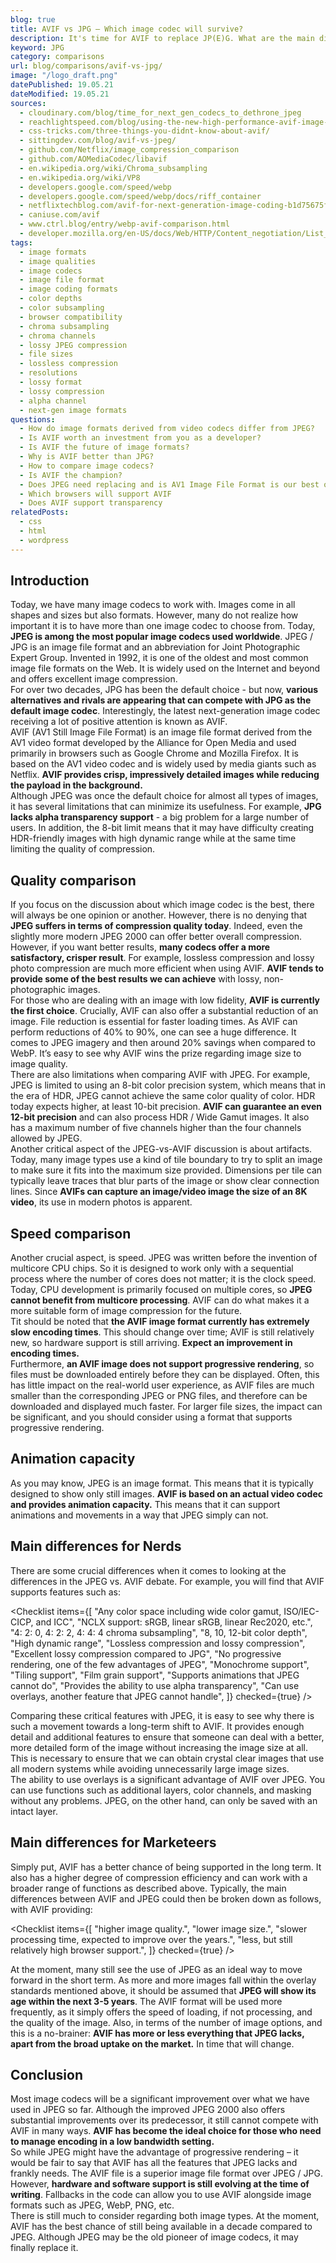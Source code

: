 ```yaml
---
blog: true
title: AVIF vs JPG – Which image codec will survive?
description: It's time for AVIF to replace JP(E)G. What are the main differences between each codec?
keyword: JPG
category: comparisons
url: blog/comparisons/avif-vs-jpg/
image: "/logo_draft.png"
datePublished: 19.05.21
dateModified: 19.05.21
sources:
  - cloudinary.com/blog/time_for_next_gen_codecs_to_dethrone_jpeg
  - reachlightspeed.com/blog/using-the-new-high-performance-avif-image-format-on-the-web-today/
  - css-tricks.com/three-things-you-didnt-know-about-avif/
  - sittingdev.com/blog/avif-vs-jpeg/
  - github.com/Netflix/image_compression_comparison
  - github.com/AOMediaCodec/libavif
  - en.wikipedia.org/wiki/Chroma_subsampling
  - en.wikipedia.org/wiki/VP8
  - developers.google.com/speed/webp
  - developers.google.com/speed/webp/docs/riff_container
  - netflixtechblog.com/avif-for-next-generation-image-coding-b1d75675fe4
  - caniuse.com/avif
  - www.ctrl.blog/entry/webp-avif-comparison.html
  - developer.mozilla.org/en-US/docs/Web/HTTP/Content_negotiation/List_of_default_Accept_values
tags:
  - image formats
  - image qualities
  - image codecs
  - image file format
  - image coding formats
  - color depths
  - color subsampling
  - browser compatibility
  - chroma subsampling
  - chroma channels
  - lossy JPEG compression
  - file sizes
  - lossless compression
  - resolutions
  - lossy format
  - lossy compression
  - alpha channel
  - next-gen image formats
questions:
  - How do image formats derived from video codecs differ from JPEG?
  - Is AVIF worth an investment from you as a developer?
  - Is AVIF the future of image formats?
  - Why is AVIF better than JPG?
  - How to compare image codecs?
  - Is AVIF the champion?
  - Does JPEG need replacing and is AV1 Image File Format is our best option?
  - Which browsers will support AVIF
  - Does AVIF support transparency
relatedPosts:
  - css
  - html
  - wordpress
---
```


## Introduction

Today, we have many image codecs to work with. Images come in all shapes and sizes but also formats. However, many do not realize how important it is to have more than one image codec to choose from. Today, **JPEG is among the most popular image codecs used worldwide**. JPEG / JPG is an image file format and an abbreviation for Joint Photographic Expert Group. Invented in 1992, it is one of the oldest and most common image file formats on the Web. It is widely used on the Internet and beyond and offers excellent image compression.  
For over two decades, JPG has been the default choice - but now, **various alternatives and rivals are appearing that can compete with JPG as the default image codec**. Interestingly, the latest next-generation image codec receiving a lot of positive attention is known as AVIF.  
AVIF (AV1 Still Image File Format) is an image file format derived from the AV1 video format developed by the Alliance for Open Media and used primarily in browsers such as Google Chrome and Mozilla Firefox. It is based on the AV1 video codec and is widely used by media giants such as Netflix. **AVIF provides crisp, impressively detailed images while reducing the payload in the background.**  
Although JPEG was once the default choice for almost all types of images, it has several limitations that can minimize its usefulness. For example, **JPG lacks alpha transparency support** - a big problem for a large number of users. In addition, the 8-bit limit means that it may have difficulty creating HDR-friendly images with high dynamic range while at the same time limiting the quality of compression.

## Quality comparison

If you focus on the discussion about which image codec is the best, there will always be one opinion or another. However, there is no denying that **JPEG suffers in terms of compression quality today**. Indeed, even the slightly more modern JPEG 2000 can offer better overall compression.  
However, if you want better results, **many codecs offer a more satisfactory, crisper result**. For example, lossless compression and lossy photo compression are much more efficient when using AVIF. **AVIF tends to provide some of the best results we can achieve** with lossy, non-photographic images.  
For those who are dealing with an image with low fidelity, **AVIF is currently the first choice**. Crucially, AVIF can also offer a substantial reduction of an image. File reduction is essential for faster loading times. As AVIF can perform reductions of 40% to 90%, one can see a huge difference. It comes to JPEG imagery and then around 20% savings when compared to WebP. It’s easy to see why AVIF wins the prize regarding image size to image quality.  
There are also limitations when comparing AVIF with JPEG. For example, JPEG is limited to using an 8-bit color precision system, which means that in the era of HDR, JPEG cannot achieve the same color quality of color. HDR today expects higher, at least 10-bit precision. **AVIF can guarantee an even 12-bit precision** and can also process HDR / Wide Gamut images. It also has a maximum number of five channels higher than the four channels allowed by JPEG.  
Another critical aspect of the JPEG-vs-AVIF discussion is about artifacts. Today, many image types use a kind of tile boundary to try to split an image to make sure it fits into the maximum size provided. Dimensions per tile can typically leave traces that blur parts of the image or show clear connection lines. Since **AVIFs can capture an image/video image the size of an 8K video**, its use in modern photos is apparent.

## Speed comparison

Another crucial aspect, is speed. JPEG was written before the invention of multicore CPU chips. So it is designed to work only with a sequential process where the number of cores does not matter; it is the clock speed. Today, CPU development is primarily focused on multiple cores, so **JPEG cannot benefit from multicore processing**. AVIF can do what makes it a more suitable form of image compression for the future.  
Tit should be noted that **the AVIF image format currently has extremely slow encoding times**. This should change over time; AVIF is still relatively new, so hardware support is still arriving. **Expect an improvement in encoding times.**  
Furthermore, **an AVIF image does not support progressive rendering**, so files must be downloaded entirely before they can be displayed. Often, this has little impact on the real-world user experience, as AVIF files are much smaller than the corresponding JPEG or PNG files, and therefore can be downloaded and displayed much faster. For larger file sizes, the impact can be significant, and you should consider using a format that supports progressive rendering.

## Animation capacity

As you may know, JPEG is an image format. This means that it is typically designed to show only still images. **AVIF is based on an actual video codec and provides animation capacity.** This means that it can support animations and movements in a way that JPEG simply can not.

## Main differences for Nerds

There are some crucial differences when it comes to looking at the differences in the JPEG vs. AVIF debate. For example, you will find that AVIF supports features such as:

<Checklist
  items={[
    "Any color space including wide color gamut, ISO/IEC-CICP, and ICC",
    "NCLX support: sRGB, linear sRGB, linear Rec2020, etc.",
    "4: 2: 0, 4: 2: 2, 4: 4: 4 chroma subsampling",
    "8, 10, 12-bit color depth",
    "High dynamic range",
    "Lossless compression and lossy compression",
    "Excellent lossy compression compared to JPG",
    "No progressive rendering, one of the few advantages of JPEG",
    "Monochrome support",
    "Tiling support",
    "Film grain support",
    "Supports animations that JPEG cannot do",
    "Provides the ability to use alpha transparency",
    "Can use overlays, another feature that JPEG cannot handle",
  ]}
  checked={true}
/>

Comparing these critical features with JPEG, it is easy to see why there is such a movement towards a long-term shift to AVIF. It provides enough detail and additional features to ensure that someone can deal with a better, more detailed form of the image without increasing the image size at all. This is necessary to ensure that we can obtain crystal clear images that use all modern systems while avoiding unnecessarily large image sizes.  
The ability to use overlays is a significant advantage of AVIF over JPEG. You can use functions such as additional layers, color channels, and masking without any problems. JPEG, on the other hand, can only be saved with an intact layer.

## Main differences for Marketeers

Simply put, AVIF has a better chance of being supported in the long term. It also has a higher degree of compression efficiency and can work with a broader range of functions as described above. Typically, the main differences between AVIF and JPEG could then be broken down as follows, with AVIF providing:

<Checklist
  items={[
    "higher image quality.",
    "lower image size.",
    "slower processing time, expected to improve over the years.",
    "less, but still relatively high browser support.",
  ]}
  checked={true}
/>

At the moment, many still see the use of JPEG as an ideal way to move forward in the short term. As more and more images fall within the overlay standards mentioned above, it should be assumed that **JPEG will show its age within the next 3-5 years**. The AVIF format will be used more frequently, as it simply offers the speed of loading, if not processing, and the quality of the image. Also, in terms of the number of image options, and this is a no-brainer: **AVIF has more or less everything that JPEG lacks, apart from the broad uptake on the market.** In time that will change.

## Conclusion

Most image codecs will be a significant improvement over what we have used in JPEG so far. Although the improved JPEG 2000 also offers substantial improvements over its predecessor, it still cannot compete with AVIF in many ways. **AVIF has become the ideal choice for those who need to manage encoding in a low bandwidth setting.**  
So while JPEG might have the advantage of progressive rendering – it would be fair to say that AVIF has all the features that JPEG lacks and frankly needs. The AVIF file is a superior image file format over JPEG / JPG. However, **hardware and software support is still evolving at the time of writing**. Fallbacks in the code can allow you to use AVIF alongside image formats such as JPEG, WebP, PNG, etc.  
There is still much to consider regarding both image types. At the moment, AVIF has the best chance of still being available in a decade compared to JPEG. Although JPEG may be the old pioneer of image codecs, it may finally replace it.
